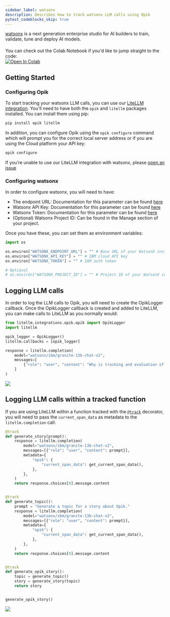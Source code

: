 ```yaml
---
sidebar_label: watsonx
description: Describes how to track watsonx LLM calls using Opik
pytest_codeblocks_skip: true
---
```


[watsonx](https://www.ibm.com/products/watsonx-ai) is a next generation enterprise studio for AI builders to train, validate, tune and deploy AI models.

<div style="display: flex; align-items: center; flex-wrap: wrap; margin: 20px 0;">
  <span style="margin-right: 10px;">
    You can check out the Colab Notebook if you'd like to jump straight to the code:
  </span>
  <a
    href="https://colab.research.google.com/github/comet-ml/opik/blob/main/apps/opik-documentation/documentation/docs/cookbook/watsonx.ipynb"
    target="_blank"
    rel="noopener noreferrer"
  >
    <img
      src="https://colab.research.google.com/assets/colab-badge.svg"
      alt="Open In Colab"
      style="vertical-align: middle;"
    />
  </a>
</div>

## Getting Started

### Configuring Opik

To start tracking your watsonx LLM calls, you can use our [LiteLLM integration](/docs/opik/tracing/integrations/litellm). You'll need to have both the `opik` and `litellm` packages installed. You can install them using pip:

```bash
pip install opik litellm
```

In addition, you can configure Opik using the `opik configure` command which will prompt you for the correct local server address or if you are using the Cloud platform your API key:

```bash
opik configure
```

<Info>

If you’re unable to use our LiteLLM integration with watsonx, please [open an issue](https://github.com/comet-ml/opik/issues/new/choose)

</Info>

### Configuring watsonx

In order to configure watsonx, you will need to have:

- The endpoint URL: Documentation for this parameter can be found [here](https://cloud.ibm.com/apidocs/watsonx-ai#endpoint-url)
- Watsonx API Key: Documentation for this parameter can be found [here](https://cloud.ibm.com/docs/account?topic=account-userapikey&interface=ui)
- Watsonx Token: Documentation for this parameter can be found [here](https://cloud.ibm.com/docs/account?topic=account-iamtoken_from_apikey#iamtoken_from_apikey)
- (Optional) Watsonx Project ID: Can be found in the Manage section of your project.

Once you have these, you can set them as environment variables:

```python
import os

os.environ["WATSONX_ENDPOINT_URL"] = "" # Base URL of your WatsonX instance
os.environ["WATSONX_API_KEY"] = "" # IBM cloud API key
os.environ["WATSONX_TOKEN"] = "" # IAM auth token

# Optional
# os.environ["WATSONX_PROJECT_ID"] = "" # Project ID of your WatsonX instance
```

## Logging LLM calls

In order to log the LLM calls to Opik, you will need to create the OpikLogger callback. Once the OpikLogger callback is created and added to LiteLLM, you can make calls to LiteLLM as you normally would:

```python
from litellm.integrations.opik.opik import OpikLogger
import litellm

opik_logger = OpikLogger()
litellm.callbacks = [opik_logger]

response = litellm.completion(
    model="watsonx/ibm/granite-13b-chat-v2",
    messages=[
        {"role": "user", "content": "Why is tracking and evaluation of LLMs important?"}
    ]
)
```

<Frame>
  <img src="/static/img/cookbook/watsonx_trace_cookbook.png" />
</Frame>

## Logging LLM calls within a tracked function

If you are using LiteLLM within a function tracked with the [`@track`](/docs/opik/tracing/log_traces#using-function-decorators) decorator, you will need to pass the `current_span_data` as metadata to the `litellm.completion` call:

```python
@track
def generate_story(prompt):
    response = litellm.completion(
        model="watsonx/ibm/granite-13b-chat-v2",
        messages=[{"role": "user", "content": prompt}],
        metadata={
            "opik": {
                "current_span_data": get_current_span_data(),
            },
        },
    )
    return response.choices[0].message.content


@track
def generate_topic():
    prompt = "Generate a topic for a story about Opik."
    response = litellm.completion(
        model="watsonx/ibm/granite-13b-chat-v2",
        messages=[{"role": "user", "content": prompt}],
        metadata={
            "opik": {
                "current_span_data": get_current_span_data(),
            },
        },
    )
    return response.choices[0].message.content


@track
def generate_opik_story():
    topic = generate_topic()
    story = generate_story(topic)
    return story


generate_opik_story()
```

<Frame>
  <img src="/static/img/cookbook/watsonx_trace_decorator_cookbook.png" />
</Frame>
